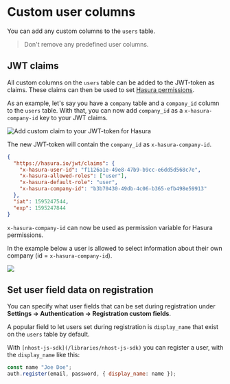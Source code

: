 # Custom user columns

You can add any custom columns to the `users` table.

> Don't remove any predefined user columns.

## JWT claims

All custom columns on the `users` table can be added to the JWT-token as claims. These claims can then be used to set [Hasura permissions](/hasura/permissions).

As an example, let's say you have a `company` table and a `company_id` column to the `users` table. With that, you can now add `company_id` as a `x-hasura-company-id` key to your JWT claims.

![Add custom claim to your JWT-token for Hasura](/images/auth/custom-user-claim.png)

The new JWT-token will contain the `company_id` as `x-hasura-company-id`.

```json
{
  "https://hasura.io/jwt/claims": {
    "x-hasura-user-id": "f1126a1e-49e8-47b9-b9cc-e6dd5d568c7e",
    "x-hasura-allowed-roles": ["user"],
    "x-hasura-default-role": "user",
    "x-hasura-company-id": "b3b70430-49db-4c06-b365-efb498e59913"
  },
  "iat": 1595247544,
  "exp": 1595247844
}
```

`x-hasura-company-id` can now be used as permission variable for Hasura permissions.

In the example below a user is allowed to select information about their own company (id = `x-hasura-company-id`).

![](/images/auth/permission-using-custom-claim.png)

## Set user field data on registration

You can specify what user fields that can be set during registration under **Settings -> Authentication -> Registration custom fields**.

A popular field to let users set during registration is `display_name` that exist on the `users` table by default.

With `[nhost-js-sdk](/libraries/nhost-js-sdk)` you can register a user, with the `display_name` like this:

```js
const name "Joe Doe";
auth.register(email, password, { display_name: name });
```
